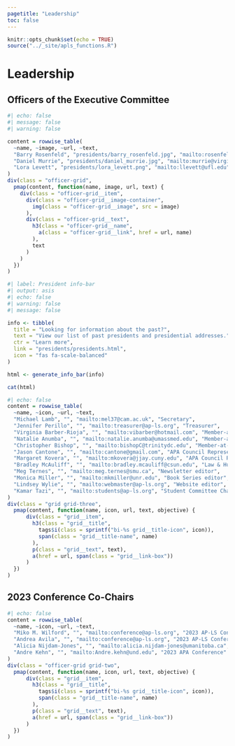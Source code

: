 ```yaml
---
pagetitle: "Leadership"
toc: false
---
```


```r
knitr::opts_chunk$set(echo = TRUE)
source("../_site/apls_functions.R")
```

# Leadership

## Officers of the Executive Committee

```r
#| echo: false
#| message: false
#| warning: false

content = rowwise_table(
  ~name, ~image, ~url, ~text,
  "Barry Rosenfeld", "presidents/barry_rosenfeld.jpg", "mailto:rosenfeld@fordham.edu", "President",
  "Daniel Murrie", "presidents/daniel_murrie.jpg", "mailto:murrie@virginia.edu", "President-elect",
  "Lora Levett", "presidents/lora_levett.png", "mailto:llevett@ufl.edu", "Past President"
)
div(class = "officer-grid",
  pmap(content, function(name, image, url, text) {
    div(class = "officer-grid__item",
      div(class = "officer-grid__image-container",
        img(class = "officer-grid__image", src = image)
      ),
      div(class = "officer-grid__text",
        h3(class = "officer-grid__name",
          a(class = "officer-grid__link", href = url, name)
        ),
        text
      )
    )
  })
)
```


::: vspace
:::

::: {.column-screen .dark-section}
```r
#| label: President info-bar
#| output: asis
#| echo: false
#| warning: false
#| message: false

info <- tibble(
  title = "Looking for information about the past?",
  text = "View our list of past presidents and presidential addresses.",
  ctr = "Learn more",
  link = "presidents/presidents.html",
  icon = "fas fa-scale-balanced"
)

html <- generate_info_bar(info)

cat(html)

```
:::

::: vspace2
:::

```r
#| echo: false
content = rowwise_table(
  ~name, ~icon, ~url, ~text,
  "Michael Lamb", "", "mailto:mel37@cam.ac.uk", "Secretary",
  "Jennifer Perillo", "", "mailto:treasurer@ap-ls.org", "Treasurer",
  "Virginia Barber-Rioja", "", "mailto:vibarber@hotmail.com", "Member-at-large",
  "Natalie Anumba", "", "mailto:natalie.anumba@umassmed.edu", "Member-at-large",
  "Christopher Bishop", "", "mailto:bishopC@trinitydc.edu", "Member-at-large",
  "Jason Cantone", "", "mailto:cantone@gmail.com", "APA Council Representative",
  "Margaret Kovera", "", "mailto:mkovera@jjay.cuny.edu", "APA Council Representative",
  "Bradley McAuliff", "", "mailto:bradley.mcauliff@csun.edu", "Law & Human Behavior editor",
  "Meg Ternes", "", "mailto:meg.ternes@smu.ca", "Newsletter editor",
  "Monica Miller", "", "mailto:mkmiller@unr.edu", "Book Series editor",
  "Lindsey Wylie", "", "mailto:webmaster@ap-ls.org", "Website editor",
  "Kamar Tazi", "", "mailto:students@ap-ls.org", "Student Committee Chair"
)
div(class = "grid grid-three",
  pmap(content, function(name, icon, url, text, objective) {
      div(class = "grid__item",
        h3(class = "grid__title",
          tags$i(class = sprintf("bi-%s grid__title-icon", icon)),
          span(class = "grid__title-name", name)
        ),
        p(class = "grid__text", text),
        a(href = url, span(class = "grid__link-box"))
      )
  })
)
```

## 2023 Conference Co-Chairs

```r
#| echo: false
content = rowwise_table(
  ~name, ~icon, ~url, ~text,
  "Miko M. Wilford", "", "mailto:conference@ap-ls.org", "2023 AP-LS Conference",
  "Andrea Avila", "", "mailto:conference@ap-ls.org", "2023 AP-LS Conference",
  "Alicia Nijdam-Jones", "", "mailto:alicia.nijdam-jones@umanitoba.ca", "2023 APA Conference ",
  "Andre Kehn", "", "mailto:Andre.kehn@und.edu", "2023 APA Conference"
)
div(class = "officer-grid grid-two",
  pmap(content, function(name, icon, url, text, objective) {
      div(class = "grid__item",
        h3(class = "grid__title",
          tags$i(class = sprintf("bi-%s grid__title-icon", icon)),
          span(class = "grid__title-name", name)
        ),
        p(class = "grid__text", text),
        a(href = url, span(class = "grid__link-box"))
      )
  })
)
```
